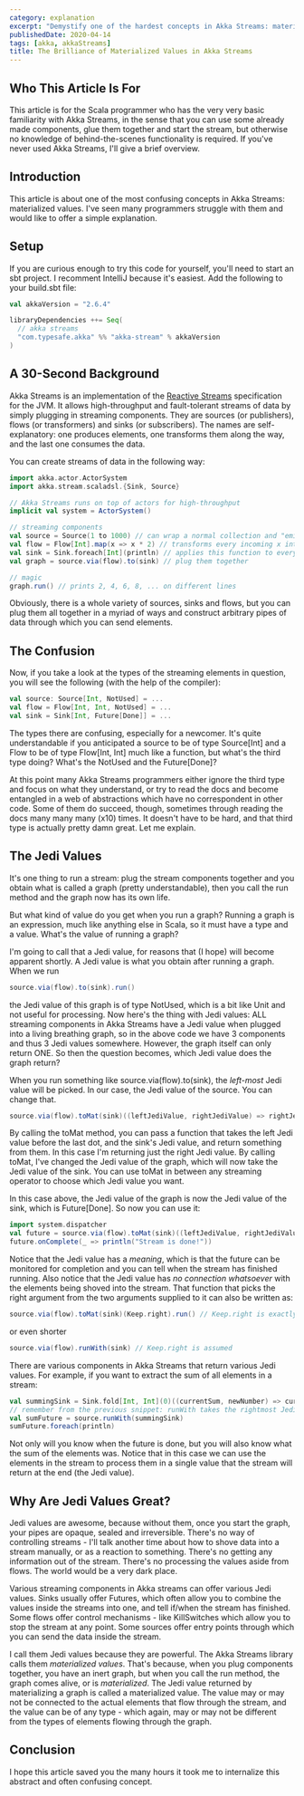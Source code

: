 ```yaml
---
category: explanation
excerpt: "Demystify one of the hardest concepts in Akka Streams: materialized values made simple"
publishedDate: 2020-04-14
tags: [akka, akkaStreams]
title: The Brilliance of Materialized Values in Akka Streams
---
```


## Who This Article Is For

This article is for the Scala programmer who has the very very basic familiarity with Akka Streams, in the sense that you can use some already made components, glue them together and start the stream, but otherwise no knowledge of behind-the-scenes functionality is required. If you've never used Akka Streams, I'll give a brief overview.

## Introduction

This article is about one of the most confusing concepts in Akka Streams: materialized values. I've seen many programmers struggle with them and would like to offer a simple explanation.

## Setup

If you are curious enough to try this code for yourself, you'll need to start an sbt project. I recomment IntelliJ because it's easiest. Add the following to your build.sbt file:

```scala
val akkaVersion = "2.6.4"

libraryDependencies ++= Seq(
  // akka streams
  "com.typesafe.akka" %% "akka-stream" % akkaVersion
)
```

## A 30-Second Background

Akka Streams is an implementation of the [Reactive Streams](https://www.reactivemanifesto.org) specification for the JVM. It allows high-throughput and fault-tolerant streams of data by simply plugging in streaming components. They are sources (or publishers), flows (or transformers) and sinks (or subscribers). The names are self-explanatory: one produces elements, one transforms them along the way, and the last one consumes the data.

You can create streams of data in the following way:

```scala
import akka.actor.ActorSystem
import akka.stream.scaladsl.{Sink, Source}

// Akka Streams runs on top of actors for high-throughput
implicit val system = ActorSystem()

// streaming components
val source = Source(1 to 1000) // can wrap a normal collection and "emit" the elements one at a time
val flow = Flow[Int].map(x => x * 2) // transforms every incoming x into 2 * x
val sink = Sink.foreach[Int](println) // applies this function to every element that goes into it
val graph = source.via(flow).to(sink) // plug them together

// magic
graph.run() // prints 2, 4, 6, 8, ... on different lines
```

Obviously, there is a whole variety of sources, sinks and flows, but you can plug them all together in a myriad of ways and construct arbitrary pipes of data through which you can send elements.

## The Confusion

Now, if you take a look at the types of the streaming elements in question, you will see the following (with the help of the compiler):

```scala
val source: Source[Int, NotUsed] = ...
val flow = Flow[Int, Int, NotUsed] = ...
val sink = Sink[Int, Future[Done]] = ...
```

The types there are confusing, especially for a newcomer. It's quite understandable if you anticipated a source to be of type Source[Int] and a Flow to be of type Flow[Int, Int] much like a function, but what's the third type doing? What's the NotUsed and the Future[Done]?

At this point many Akka Streams programmers either ignore the third type and focus on what they understand, or try to read the docs and become entangled in a web of abstractions which have no correspondent in other code. Some of them do succeed, though, sometimes through reading the docs many many many (x10) times. It doesn't have to be hard, and that third type is actually pretty damn great. Let me explain.

## The Jedi Values

It's one thing to run a stream: plug the stream components together and you obtain what is called a graph (pretty understandable), then you call the run method and the graph now has its own life.

But what kind of value do you get when you run a graph? Running a graph is an expression, much like anything else in Scala, so it must have a type and a value. What's the value of running a graph?

I'm going to call that a Jedi value, for reasons that (I hope) will become apparent shortly. A Jedi value is what you obtain after running a graph. When we run

```scala
source.via(flow).to(sink).run()
```

the Jedi value of this graph is of type NotUsed, which is a bit like Unit and not useful for processing. Now here's the thing with Jedi values: ALL streaming components in Akka Streams have a Jedi value when plugged into a living breathing graph, so in the above code we have 3 components and thus 3 Jedi values somewhere. However, the graph itself can only return ONE. So then the question becomes, which Jedi value does the graph return?

When you run something like source.via(flow).to(sink), the _left-most_ Jedi value will be picked. In our case, the Jedi value of the source. You can change that.

```scala
source.via(flow).toMat(sink)((leftJediValue, rightJediValue) => rightJediValue).run()
```

By calling the toMat method, you can pass a function that takes the left Jedi value before the last dot, and the sink's Jedi value, and return something from them. In this case I'm returning just the right Jedi value. By calling toMat, I've changed the Jedi value of the graph, which will now take the Jedi value of the sink. You can use toMat in between any streaming operator to choose which Jedi value you want.

In this case above, the Jedi value of the graph is now the Jedi value of the sink, which is Future[Done]. So now you can use it:

```scala
import system.dispatcher
val future = source.via(flow).toMat(sink)((leftJediValue, rightJediValue) => rightJediValue).run()
future.onComplete(_ => println("Stream is done!"))
```

Notice that the Jedi value has a _meaning_, which is that the future can be monitored for completion and you can tell when the stream has finished running. Also notice that the Jedi value has _no connection whatsoever_ with the elements being shoved into the stream. That function that picks the right argument from the two arguments supplied to it can also be written as:

```scala
source.via(flow).toMat(sink)(Keep.right).run() // Keep.right is exactly (a, b) => b
```

or even shorter

```scala
source.via(flow).runWith(sink) // Keep.right is assumed
```

There are various components in Akka Streams that return various Jedi values. For example, if you want to extract the sum of all elements in a stream:

```scala
val summingSink = Sink.fold[Int, Int](0)((currentSum, newNumber) => currentSum + newNumber)
// remember from the previous snippet: runWith takes the rightmost Jedi value
val sumFuture = source.runWith(summingSink)
sumFuture.foreach(println)
```

Not only will you know when the future is done, but you will also know what the sum of the elements was. Notice that in this case we can use the elements in the stream to process them in a single value that the stream will return at the end (the Jedi value).

## Why Are Jedi Values Great?

Jedi values are awesome, because without them, once you start the graph, your pipes are opaque, sealed and irreversible. There's no way of controlling streams - I'll talk another time about how to shove data into a stream manually, or as a reaction to something. There's no getting any information out of the stream. There's no processing the values aside from flows. The world would be a very dark place.

Various streaming components in Akka streams can offer various Jedi values. Sinks usually offer Futures, which often allow you to combine the values inside the streams into one, and tell if/when the stream has finished. Some flows offer control mechanisms - like KillSwitches which allow you to stop the stream at any point. Some sources offer entry points through which you can send the data inside the stream.

I call them Jedi values because they are powerful. The Akka Streams library calls them _materialized values_. That's because, when you plug components together, you have an inert graph, but when you call the run method, the graph comes alive, or is _materialized_. The Jedi value returned by materializing a graph is called a materialized value. The value may or may not be connected to the actual elements that flow through the stream, and the value can be of any type - which again, may or may not be different from the types of elements flowing through the graph.

## Conclusion

I hope this article saved you the many hours it took me to internalize this abstract and often confusing concept.

